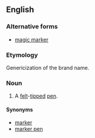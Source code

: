 {{wikipedia}}
==English==

===Alternative forms===
* [[magic marker]]

===Etymology===
Genericization of the brand name.

===Noun===
{{en-noun|head=[[magic|Magic]] [[marker|Marker]]}}

# A [[felt]]-[[tip]]ped [[pen]].

====Synonyms====
* [[marker]]
* [[marker pen]]